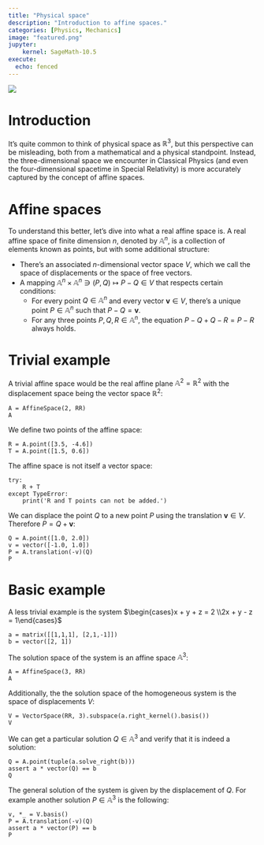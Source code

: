 ```yaml
---
title: "Physical space"
description: "Introduction to affine spaces."
categories: [Physics, Mechanics]
image: "featured.png"
jupyter:
    kernel: SageMath-10.5
execute: 
  echo: fenced
---
```


![](featured.png)

# Introduction

It’s quite common to think of physical space as $\mathbb{R}^3$, but this
perspective can be misleading, both from a mathematical and a physical
standpoint. Instead, the three-dimensional space we encounter in Classical
Physics (and even the four-dimensional spacetime in Special Relativity) is more
accurately captured by the concept of affine spaces.

# Affine spaces

To understand this better, let’s dive into what a real affine space is. A real
affine space of finite dimension $n$, denoted by $\mathbb{A}^n$, is a collection
of elements known as points, but with some additional structure:

- There’s an associated $n$-dimensional vector space $V$, which we call the space of displacements or the space of free vectors.
- A mapping $\mathbb{A}^n \times \mathbb{A}^n \ni (P, Q) \mapsto P - Q \in V$ that respects certain conditions:
    - For every point $Q\in \mathbb{A}^n$ and every vector $\mathbf{v} \in V$, there’s a unique point $P \in \mathbb{A}^n$ such that $P - Q =\mathbf{v}$. 
    - For any three points $P, Q, R \in \mathbb{A}^n$, the equation $P - Q + Q - R = P - R$ always holds.

# Trivial example

A trivial affine space would be the real affine plane $\mathbb{A}^2 =
 \mathbb{R}^2$ with the displacement space being the vector space
 $\mathbb{R}^2$:

```sage
A = AffineSpace(2, RR)
A
```

We define two points of the affine space:

```sage
R = A.point([3.5, -4.6])
T = A.point([1.5, 0.6])
```

The affine space is not itself a vector space:

```sage
try:
    R + T
except TypeError:
    print('R and T points can not be added.')
```

We can displace the point $Q$ to a new point $P$ using the translation
$\mathbf{v} \in V$. Therefore $P = Q + \mathbf{v}$:

```sage
Q = A.point([1.0, 2.0])
v = vector([-1.0, 1.0])
P = A.translation(-v)(Q)
P
```

# Basic example

A less trivial example is the system $\begin{cases}x + y + z = 2 \\2x + y - z =
1\end{cases}$

```sage
a = matrix([[1,1,1], [2,1,-1]])
b = vector([2, 1])
```

The solution space of the system is an affine space $\mathbb{A}^3$:

```sage
A = AffineSpace(3, RR)
A
```

Additionally, the the solution space of the homogeneous system is the space of
displacements $V$:

```sage
V = VectorSpace(RR, 3).subspace(a.right_kernel().basis())
V
```

We can get a particular solution $Q \in \mathbb{A}^3$ and verify that it is
indeed a solution:

```sage
Q = A.point(tuple(a.solve_right(b)))
assert a * vector(Q) == b
Q
```

The general solution of the system is given by the displacement of $Q$. For
example another solution $P \in \mathbb{A}^3$ is the following:

```sage
v, *_ = V.basis()
P = A.translation(-v)(Q)
assert a * vector(P) == b
P
```

